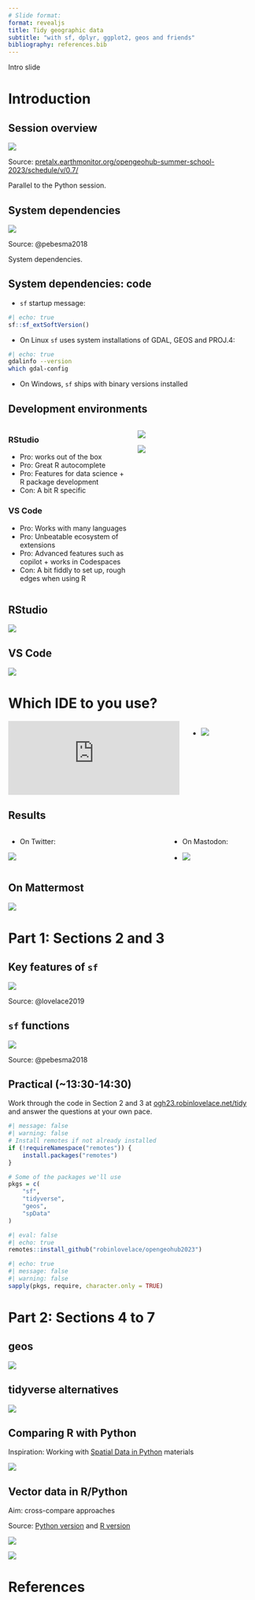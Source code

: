 ```yaml
---
# Slide format:
format: revealjs 
title: Tidy geographic data
subtitle: "with sf, dplyr, ggplot2, geos and friends"
bibliography: references.bib
---
```


::: notes
Intro slide
:::

# Introduction

## Session overview

![](images/paste-1.png)

Source: [pretalx.earthmonitor.org/opengeohub-summer-school-2023/schedule/v/0.7/](https://pretalx.earthmonitor.org/opengeohub-summer-school-2023/schedule/v/0.7/)

::: notes
Parallel to the Python session.
:::

## System dependencies

![](images/paste-2.png)

Source: @pebesma2018

::: notes
System dependencies.
:::

## System dependencies: code

-   `sf` startup message:

```r
#| echo: true
sf::sf_extSoftVersion()
```

-   On Linux `sf` uses system installations of GDAL, GEOS and PROJ.4:

```bash
#| echo: true
gdalinfo --version
which gdal-config
```

-   On Windows, `sf` ships with binary versions installed

## Development environments {.smaller}

::: columns
::: {.column width="50%"}
### RStudio

-   Pro: works out of the box
-   Pro: Great R autocomplete
-   Pro: Features for data science + R package development
-   Con: A bit R specific

### VS Code

-   Pro: Works with many languages
-   Pro: Unbeatable ecosystem of extensions
-   Pro: Advanced features such as copilot + works in Codespaces
-   Con: A bit fiddly to set up, rough edges when using R
:::

::: {.column width="50%"}
![](images/paste-4.png)

![](images/paste-3.png)
:::
:::

## RStudio

![](images/paste-4.png)

## VS Code

![](images/paste-3.png)

# Which IDE to you use? {.incremental}

::: columns
::: {.column width="50%"}
<iframe src="https://fosstodon.org/@robinlovelace/110920501943601698/embed" class="mastodon-embed" style="max-width: 100%; border: 0" width="400" allowfullscreen="allowfullscreen">

</iframe>

```{=html}
<script src="https://fosstodon.org/embed.js" async="async"></script>
```
:::

::: column
::: incremental
-   ![](images/paste-7.png)
:::
:::
:::

## Results

::: columns
::: {.column width="50%"}
-   On Twitter:

![](images/paste-8.png)
:::

::: column
::: incremental
-   On Mastodon:

-   ![](images/paste-9.png)
:::
:::
:::

## On Mattermost

![](images/paste-10.png)

# Part 1: Sections 2 and 3

## Key features of `sf`

![](images/paste-5.png)

Source: @lovelace2019

## `sf` functions

![](images/paste-6.png)

Source: @pebesma2018

## Practical (\~13:30-14:30)

Work through the code in Section 2 and 3 at [ogh23.robinlovelace.net/tidy](https://ogh23.robinlovelace.net/tidy) and answer the questions at your own pace.

```r
#| message: false
#| warning: false
# Install remotes if not already installed
if (!requireNamespace("remotes")) {
    install.packages("remotes")
}

```

```r
# Some of the packages we'll use
pkgs = c(
    "sf",
    "tidyverse",
    "geos",
    "spData"
)
```

```r
#| eval: false
#| echo: true
remotes::install_github("robinlovelace/opengeohub2023")
```

```r
#| echo: true
#| message: false
#| warning: false
sapply(pkgs, require, character.only = TRUE)
```

# Part 2: Sections 4 to 7

## geos

![](images/paste-13.png)

## tidyverse alternatives

![](images/paste-12.png)

## Comparing R with Python

Inspiration: Working with [Spatial Data in Python](https://geobgu.xyz/presentations/p_2023_ogh/) materials

![](images/paste-14.png)

## Vector data in R/Python

Aim: cross-compare approaches

Source: [Python version](https://geobgu.xyz/presentations/p_2023_ogh/01-vector.html#plotting-1) and [R version](https://ogh23.robinlovelace.net/tidy#worked-example-data-from-poznan)

::: {layout-ncol="2"}

![](images/paste-15.png)

![](images/paste-16.png)

:::


# References
